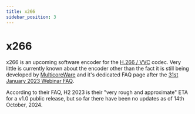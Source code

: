 ```yaml
---
title: x266
sidebar_position: 3
---
```


# x266

x266 is an upcoming software encoder for the [H.266 / VVC](/docs/video/VVC) codec. Very little is currently known about the encoder other than the fact it is still being developed by [MulticoreWare](https://multicorewareinc.com)
and it's dedicated FAQ page after the [31st January 2023 Webinar FAQ](https://multicorewareinc.com/faq-webinar/x266-faq.html).

According to their FAQ, H2 2023 is their "very rough and approximate" ETA for a v1.0 public release, but so far there have been no updates as of 14th October, 2024.
